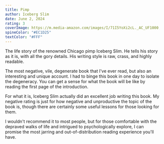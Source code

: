 ```yaml
---
title: Pimp
author: Iceberg Slim
date: June 2, 2024
rating: 3
coverImage: https://m.media-amazon.com/images/I/71I5YoXi2cL._AC_UF1000,1000_QL80_.jpg
spineColor: "#EC1D25"
textColor: "#FFF"
---
```


The life story of the renowned Chicago pimp Iceberg Slim. He tells his story as it is, with all the gory details. His writing style is raw, crass, and highly readable.

The most negative, vile, degenerate book that I've ever read, but also an interesting and unique account. I had to binge this book in one day to isolate the degeneracy. You can get a sense for what the book will be like by reading the first page of the introduction.

For what it is, Iceberg Slim actually did an excellent job writing this book. My negative rating is just for how negative and unproductive the topic of the book is, though there are certainly some useful lessons for those looking for them.

I wouldn't recommend it to most people, but for those comfortable with the depraved walks of life and intrigued to psychologically explore, I can promise the most jarring and out-of-distribution reading experience you'll have.
